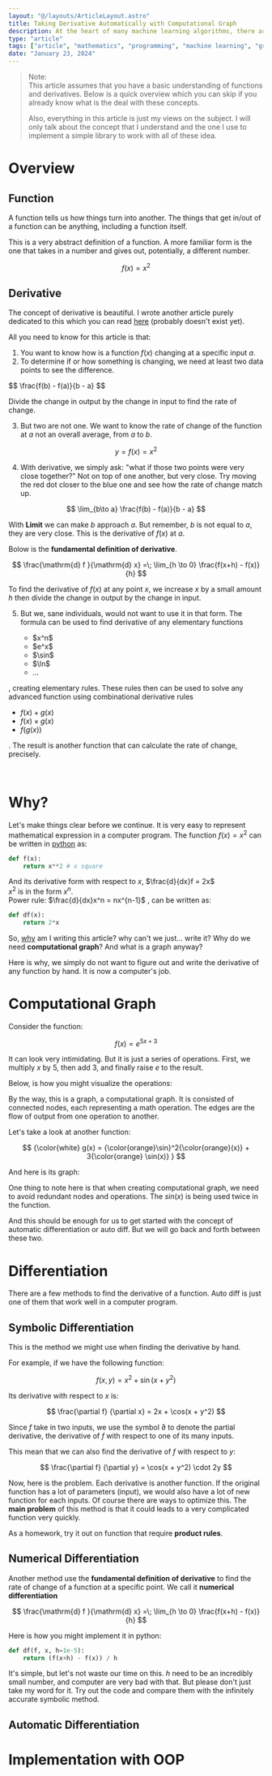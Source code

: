 ```yaml
---
layout: "@/layouts/ArticleLayout.astro"
title: Taking Derivative Automatically with Computational Graph
description: At the heart of many machine learning algorithms, there are functions and derivatives. How can a computer program find the derivative of a function automatically? We will explore the concept of computational graph and automatic differentiation. 
type: "article"
tags: ["article", "mathematics", "programming", "machine learning", "graph theory"]
date: "January 23, 2024"
---
```




> <span class='note'>Note:</span><br />
> This article assumes that you have a basic understanding of functions and derivatives. Below is a quick overview which you can skip if you already know what is the deal with these concepts. 
>
> Also, everything in this article is just my views on the subject. I will only talk about the concept that I understand and the one I use to implement a simple library to work with all of these idea. 

# Overview
## Function

A function tells us how things turn into another. The things that get in/out of a function can be anything, including a function itself.

<AbstractFunction client:load />

This is a very abstract definition of a function. A more familiar form is the one that takes in a number and gives out, potentially, a different number.

$$
f(x) = x^2
$$

<FamiliarFunction client:load />

## Derivative
The concept of derivative is beautiful. I wrote another article purely dedicated to this which you can read [here](/articles/derivative) (probably doesn't exist yet).

All you need to know for this article is that:

1. You want to know how is a function $f(x)$ changing at a specific input $a$.
2. To determine if or how something is changing, we need at least two data points to see the difference.

<Hover>

<span slot="toggler">
$$
\frac{f(b) - f(a)}{b - a} 
$$
</span>

Divide the change in output by the change in input to find the rate of change.

</Hover>

3. But two are not one. We want to know the rate of change of the function at $a$ not an overall average, from $a$ to $b$.

<AverageNotInstant client:load />

$$
y = f(x) = x^2
$$

4. With derivative, we simply ask: "what if those two points were very close together?" Not on top of one another, but very close. Try moving the red dot closer to the blue one and see how the rate of change match up.

$$
\lim_{b\to a} \frac{f(b) - f(a)}{b - a}
$$

With **Limit** we can make $b$ approach $a$. But remember, $b$ is not equal to $a$, they are very close. This is the derivative of $f(x)$ at $a$. 

Bolow is the **fundamental definition of derivative**. 

<div class="p-2 my-4 border pm-color border-[var(--pm-color)] border-dashed ">

<Hover>

<span slot="toggler">

$$
\frac{\mathrm{d} f }{\mathrm{d} x} =\; \lim_{h \to 0} \frac{f(x+h) - f(x)} {h}
$$

</span>

To find the derivative of $f(x)$ at any point $x$, we increase $x$ by a small amount $h$ then divide the change in output by the change in input.

</Hover>

</div>

5. But we, sane individuals, would not want to use it in that form. The formula can be used to find derivative of any <Hover> 
    <span slot="toggler"> elementary functions </span>
    <ul> <li>$x^n$</li> <li>$e^x$</li> <li>$\sin$</li> <li>$\ln$</li> <li>...</li> </ul> 
</Hover>, creating elementary rules. These rules then can be used to solve any advanced function using <Hover>
    <span slot="toggler">combinational derivative rules</span>
    <ul><li>$f(x) + g(x)$</li><li>$f(x) \times g(x)$</li><li>$f(g(x))$</li></ul>
</Hover>. The result is another function that can calculate the rate of change, precisely. 

<br />

# Why?

Let's make things clear before we continue. It is very easy to represent mathematical expression in a computer program. The function $f(x) = x^2$ can be written in [python](https://www.python.org/) as:
    
```python
def f(x):
    return x**2 # x square
```

And its derivative form with respect to $x$, <Hover> 
<span slot="toggler"> $\frac{d}{dx}f = 2x$</span> <br/>
$x^2$ is in the form $x^n$. <br /> Power rule: $\frac{d}{dx}x^n = nx^{n-1}$
</Hover>, can be written as: 

```python 
def df(x):
    return 2*x
```

So, [why](https://www.merriam-webster.com/dictionary/why) am I writing this article? why can't we just... write it? Why do we need **computational graph**? And what is a graph anyway? 

Here is why, we simply do not want to figure out and write the derivative of any function by hand. It is now a computer's job.

# Computational Graph

Consider the function:

$$
f(x) = e^{5x + 3}
$$

It can look very intimidating. But it is just a series of operations. First, we multiply $x$ by $5$, then add $3$, and finally raise $e$ to the result.

Below, is how you might visualize the operations:

<StraightGraph client:load />

By the way, this is a graph, a computational graph. It is consisted of connected nodes, each representing a math operation. The edges are the flow of output from one operation to another.

Let's take a look at another function:

$$
{\color{white} g(x) = {\color{orange}\sin}^2{\color{orange}(x)} + 3{\color{orange} \sin(x)} }
$$

And here is its graph:

<NotStraightGraph client:load />

One thing to note here is that when creating computational graph, we need to avoid redundant nodes and operations. The $sin(x)$ is being used twice in the function.

And this should be enough for us to get started with the concept of automatic differentiation or auto diff. But we will go back and forth between these two.

# Differentiation

There are a few methods to find the derivative of a function. Auto diff is just one of them that work well in a computer program.

## Symbolic Differentiation
This is the method we might use when finding the derivative by hand.

For example, if we have the following function:

$$
f(x, y) = x^2 + \sin(x + y^2) 
$$

Its derivative with respect to $x$ is:

$$
\frac{\partial f} {\partial x} = 2x + \cos(x + y^2)
$$

Since $f$ take in two inputs, we use the symbol $\partial$ to denote the partial derivative, the derivative of $f$ with respect to one of its many inputs.

This mean that we can also find the derivative of $f$ with respect to $y$:

$$
\frac{\partial f} {\partial y} = \cos(x + y^2) \cdot 2y
$$

Now, here is the problem. Each derivative is another function. If the original function has a lot of parameters (input), we would also have a lot of new function for each inputs. Of course there are ways to optimize this. The **main problem** of this method is that it could leads to a very complicated function very quickly.

As a homework, try it out on function that require **product rules**.

## Numerical Differentiation

Another method use the **fundamental definition of derivative** to find the rate of change of a function at a specific point. We call it **numerical differentiation**

$$
\frac{\mathrm{d} f }{\mathrm{d} x} =\; \lim_{h \to 0} \frac{f(x+h) - f(x)} {h}
$$

Here is how you might implement it in python:

```python
def df(f, x, h=1e-5):
    return (f(x+h) - f(x)) / h
```

It's simple, but let's not waste our time on this. $h$ need to be an incredibly small number, and computer are very bad with that. But please don't just take my word for it. Try out the code and compare them with the infinitely accurate symbolic method.

## Automatic Differentiation

# Implementation with OOP
